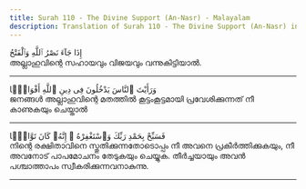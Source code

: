 ```yaml
---
title: Surah 110 - The Divine Support (An-Nasr) - Malayalam
description: Translation of Surah 110 - The Divine Support (An-Nasr) in Malayalam
---
```





<Aside type="quran" title="1">
إِذَا جَآءَ نَصْرُ ٱللَّهِ وَٱلْفَتْحُ
</Aside>

<Aside type="reference" title="1">
അല്ലാഹുവിന്റെ സഹായവും വിജയവും വന്നുകിട്ടിയാല്‍.
</Aside>

---

<Aside type="quran" title="2">
وَرَأَيْتَ ٱلنَّاسَ يَدْخُلُونَ فِى دِينِ ٱللَّهِ أَفْوَاجًۭا
</Aside>

<Aside type="reference" title="2">
ജനങ്ങള്‍ അല്ലാഹുവിന്റെ മതത്തില്‍ കൂട്ടംകൂട്ടമായി പ്രവേശിക്കുന്നത്‌ നീ കാണുകയും ചെയ്താല്‍
</Aside>

---

<Aside type="quran" title="3">
فَسَبِّحْ بِحَمْدِ رَبِّكَ وَٱسْتَغْفِرْهُ ۚ إِنَّهُۥ كَانَ تَوَّابًۢا
</Aside>

<Aside type="reference" title="3">
നിന്റെ രക്ഷിതാവിനെ സ്തുതിക്കുന്നതോടൊപ്പം നീ അവനെ പ്രകീര്‍ത്തിക്കുകയും, നീ അവനോട്‌ പാപമോചനം തേടുകയും ചെയ്യുക. തീര്‍ച്ചയായും അവന്‍ പശ്ചാത്താപം സ്വീകരിക്കുന്നവനാകുന്നു.
</Aside>

---
